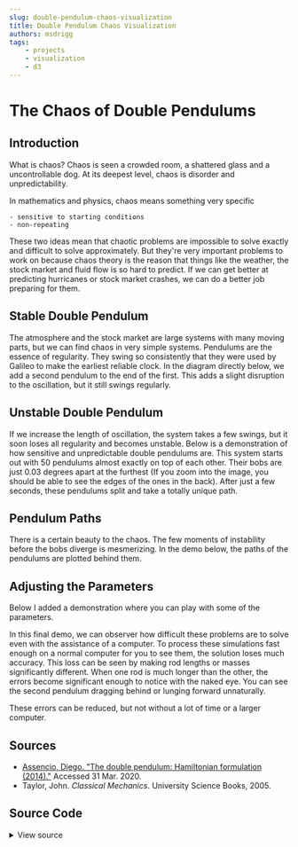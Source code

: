 ```yaml
---
slug: double-pendulum-chaos-visualization
title: Double Pendulum Chaos Visualization
authors: msdrigg
tags: 
    - projects
    - visualization
    - d3
---
```



# The Chaos of Double Pendulums

## Introduction

What is chaos? Chaos is seen a crowded room, a shattered glass and a uncontrollable dog. At its deepest level, chaos is disorder and unpredictability.

In mathematics and physics, chaos means something very specific

    - sensitive to starting conditions
    - non-repeating

These two ideas mean that chaotic problems are impossible to solve exactly and difficult to solve approximately. But they're very important problems to work on because chaos theory is the reason that things like the weather, the stock market and fluid flow is so hard to predict. If we can get better at predicting hurricanes or stock market crashes, we can do a better job preparing for them.

## Stable Double Pendulum

The atmosphere and the stock market are large systems with many moving parts, but we can find chaos in very simple systems. Pendulums are the essence of regularity. They swing so consistently that they were used by Galileo to make the earliest reliable clock. In the diagram directly below, we add a second pendulum to the end of the first. This adds a slight disruption to the oscillation, but it still swings regularly.

<DoublePendulumDemo />

## Unstable Double Pendulum

If we increase the length of oscillation, the system takes a few swings, but it soon loses all regularity and becomes unstable. Below is a demonstration of how sensitive and unpredictable double pendulums are. This system starts out with 50 pendulums almost exactly on top of each other. Their bobs are just 0.03 degrees apart at the furthest (If you zoom into the image, you should be able to see the edges of the ones in the back). After just a few seconds, these pendulums split and take a totally unique path.

<DoublePendulumDemo pendulumNumber={60} explain={false} phi1Init={1.6} phi2Init={3.1} deviation={0.0005} caption="60 pendulums 0.03 degrees apart initially" />

## Pendulum Paths

There is a certain beauty to the chaos. The few moments of instability before the bobs diverge is mesmerizing. In the demo below, the paths of the pendulums are plotted behind them.

<DoublePendulumDemo pendulumNumber={60} explain={false} phi1Init={1.6} phi2Init={3.1} deviation={0.0005} caption="50 pendulums with their paths traced out" trails={true} />

## Adjusting the Parameters

Below I added a demonstration where you can play with some of the parameters.

<DoublePendulumSliderDemo pendulumNumber={60} explain={false} phi1Init={1.6} phi2Init={3.1} deviation={0.0005} caption="Change the parameters below to adjust the setup" explanation="More pendulums and longer paths will cause the demo to run slower." trails={true} trailLength={0} />

In this final demo, we can observer how difficult these problems are to solve even with the assistance of a computer. To process these simulations fast enough on a normal computer for you to see them, the solution loses much accuracy. This loss can be seen by making rod lengths or masses significantly different. When one rod is much longer than the other, the errors become significant enough to notice with the naked eye. You can see the second pendulum dragging behind or lunging forward unnaturally.

These errors can be reduced, but not without a lot of time or a larger computer.

## Sources

-   [Assencio, Diego. "The double pendulum: Hamiltonian formulation (2014)."](https://diego.assencio.com/?index=e5ac36fcb129ce95a61f8e8ce0572dbf) Accessed 31 Mar. 2020.
-   Taylor, John. _Classical Mechanics_. University Science Books, 2005.


## Source Code

<details>
    <summary>
    View source
    </summary>

```jsx title="DoublePendulum.jsx"
import { useEffect, useId, useMemo, useState } from "react";
import * as d3 from "d3";

import styles from "./styles.module.css";

let goodColorScales = [
    d3.interpolateOranges,
    d3.interpolateInferno,
    d3.interpolatePlasma,
];

let baseConstants = {
    l1: 8,
    m1: 5,
    l2: 6,
    m2: 5,
    phi1Init: 0.5,
    phi2Init: 0.5,
    pendulumNumber: 1,
    deviation: 0,
    trailUpdateInterval: 3,
    trailLength: 60,
    trails: false,
    colorscale: goodColorScales[1],
    explain: true,
    caption: "A double pendulum with a small oscillation",
};

export class AnimationLock {
    locked;
    constructor() {
        this.locked = false;
    }
    request() {
        if (this.locked) {
            return true;
        }
        this.locked = true;
        return false;
    }
    release() {
        this.locked = false;
    }
}

class DoublePendulum {
    stepSize = 0.001;
    repeats = 32;
    randomness = 0.4;
    started = false;

    currentCoords;
    currentTime;
    currentCartCoords;
    width;
    height;

    origin;
    dots1;
    lines1;
    dots2;
    lines2;
    trails;

    continueLooping = false;
    restartable = false;
    colorscaleVariable = 0;
    currentStep = 0;
    lineResizer = 0.3;
    dotResizer = 0.1;

    isReset;

    lineGenerator = d3.line().curve(d3.curveNatural);

    constructor(constantsDict, animationLock) {
        this.isReset = true;
        this.lock = animationLock;
        this.constants = [
            constantsDict.l1,
            constantsDict.m1,
            constantsDict.l2,
            constantsDict.m2,
        ];
        this.phi1Init = constantsDict.phi1Init;
        this.phi2Init = constantsDict.phi2Init;
        this.pendulumNumber = constantsDict.pendulumNumber;
        this.deviation = constantsDict.deviation;
        this.location = constantsDict.location;
        this.trailUpdateInterval = constantsDict.trailUpdateInterval;
        this.trailLength = constantsDict.trailLength;
        this.useTrails = constantsDict.trails;
        this.trailPaths = new Array(this.pendulumNumber);
        this.explanation = constantsDict.explanation;
        this.trailPathsNumeric = new Array(this.pendulumNumber);
        this.trailCounter = 0;
        this.windowSize = 100 / (2 * 1.05 * (this.l1_ + this.l2_));
        this.dotsResizer = 0.1 / this.windowSize;
        this.caption = constantsDict.caption;
        if ("colorScale" in constantsDict) {
            this.colorScale = constants.colorScale;
        } else {
            this.colorScale = d3.interpolateInferno;
        }
        this.currentTime = 0;
        this.initialCoords = this.getInitialCoords();
        this.lastCoords = this.initialCoords.clone();
        this.initialCoordsCart = convertToCoordinates(
            this.initialCoords,
            this.constants
        );

        this.lastTrailUpdateCoords = this.initialCoordsCart.slice(2);
        let location = document.getElementById(this.location);
        this.svg = d3
            .select(location)
            .append("svg")
            .attr("viewBox", "0 0 100 100");
        let explanation = "Hover to play. Click to restart";
        // Check if has tap controls or can't hover
        if ("ontouchstart" in window || navigator.maxTouchPoints > 0) {
            explanation = "Tap to play. Double tap to restart";
        }
        if (this.explanation) {
            explanation = this.explanation;
        }
        let caption = d3
            .select(location)
            .append("p")
            .attr("class", styles.demoCaption)
            .html(this.caption);
        if (constantsDict.explain || this.explanation) {
            caption
                .append("div")
                .attr("class", styles.demoExplanation)
                .html(explanation);
        }
    }

    get l1_() {
        return this.constants[0];
    }
    get m1_() {
        return this.constants[1];
    }
    get l2_() {
        return this.constants[2];
    }
    get m2_() {
        return this.constants[3];
    }
    set l1_(newValue) {
        this.constants[0] = newValue;
        this.windowSize = 100 / (2 * 1.05 * (this.l1_ + this.l2_));
        this.dotsResizer = 0.1 / this.windowSize;
        this.restart.bind(this)();
    }
    set m1_(newValue) {
        this.constants[1] = newValue;
        this.restart.bind(this)();
    }
    set l2_(newValue) {
        this.constants[2] = newValue;
        this.windowSize = 100 / (2 * 1.05 * (this.l1_ + this.l2_));
        this.dotsResizer = 0.1 / this.windowSize;
        this.restart.bind(this)();
    }
    set m2_(newValue) {
        this.constants[3] = newValue;
        this.restart.bind(this)();
    }
    set pendulumNumber_(newValue) {
        this.pendulumNumber = newValue;
        this.initialCoords = this.getInitialCoords();
        this.currentCoords = this.initialCoords.clone();
        this.currentCartCoords = convertToCoordinates(
            this.currentCoords,
            this.constants
        );
        this.initialCoordsCart = convertToCoordinates(
            this.initialCoords,
            this.constants
        );
        // this.restart.bind(this)();
    }
    set phi1Init_(newValue) {
        this.phi1Init = newValue;
        // this.restart.bind(this)();
    }
    set phi2Init_(newValue) {
        this.phi2Init = newValue;
        // this.restart.bind(this)();
    }
    set trailLength_(newValue) {
        this.trailLength = newValue;
        // this.restart.bind(this)();
    }
    get pendulumNumber_() {
        return this.pendulumNumber;
    }
    get phi1Init_() {
        return this.phi1Init;
    }
    get phi2Init_() {
        return this.phi2Init;
    }
    get trailLength_() {
        return this.trailLength;
    }

    start() {
        if (this.lock.request()) {
            return;
        }
        if (!this.continueLooping) {
            this.continueLooping = true;
            const demoContext = this;
            requestAnimationFrame(() => demoContext.updateDisplay());
        }
    }

    stop() {
        this.continueLooping = false;
    }

    restart() {
        this.stop();
        this.initialCoords = this.getInitialCoords();
        this.initialCoordsCart = convertToCoordinates(
            this.initialCoords,
            this.constants
        );
        this.currentCoords = this.initialCoords.clone();
        this.lastCoords = this.currentCoords.clone();
        this.currentCartCoords = this.initialCoordsCart.slice();
        this.trailCounter = 0;
        this.currentStep = 0;

        for (let i = 0; i < this.pendulumNumber; i++) {
            this.trailPaths[i] =
                "M " +
                (this.initialCoordsCart[i][2] * this.windowSize).toPrecision(
                    5
                ) +
                " " +
                (this.initialCoordsCart[i][3] * this.windowSize).toPrecision(
                    5
                ) +
                " ";
        }

        this.svg.selectAll("*").remove();
        this.init();
        setTimeout(() => {
            this.start();
        }, 100);
    }

    getInitialCoords() {
        return initPendulums(
            this.phi1Init + (Math.random() - 0.5) * this.randomness,
            this.phi2Init + (Math.random() - 0.5) * this.randomness,
            this.deviation,
            this.pendulumNumber
        );
    }

    init() {
        for (let i = 0; i < this.pendulumNumber; i++) {
            this.trailPaths[i] =
                "M " +
                (this.initialCoordsCart[i][2] * this.windowSize).toPrecision(
                    5
                ) +
                " " +
                (this.initialCoordsCart[i][3] * this.windowSize).toPrecision(
                    5
                ) +
                " ";
        }
        this.origin = this.svg
            .append("g")
            .attr("transform", "translate(" + 50 + "," + 50 + ")")
            .attr("class", "origin");

        this.trails = this.origin
            .selectAll(".trails")
            .data(this.initialCoordsCart)
            .enter()
            .append("path")
            .attr("fill", "transparent")
            .attr("class", "trails")
            .attr("stroke-width", this.lineResizer)
            .attr("d", (d) => {
                return (
                    "M " +
                    (d[2] * this.windowSize).toPrecision(5) +
                    " " +
                    (d[3] * this.windowSize).toPrecision(5) +
                    " "
                );
            })
            .attr("stroke", this.colorScaleFunc.bind(this));

        let pendulums = this.origin
            .selectAll(".pendulums")
            .data(this.initialCoordsCart)
            .enter()
            .append("g")
            .attr("class", "pendulums");

        this.lines1 = pendulums
            .append("line")
            .attr("class", "pendulumLine1")
            .attr("x1", 0)
            .attr("y1", 0)
            .attr("stroke-width", 2 * this.lineResizer)
            .attr("x2", (d) => {
                return d[0] * this.windowSize;
            })
            .attr("y2", (d) => {
                return d[1] * this.windowSize;
            })
            .attr("stroke", this.colorScaleFunc.bind(this));

        this.lines2 = pendulums
            .append("line")
            .attr("class", "pendulumLine2")
            .attr("stroke-width", 2 * this.lineResizer)
            .attr("x1", (d) => {
                return d[0] * this.windowSize;
            })
            .attr("y1", (d) => {
                return d[1] * this.windowSize;
            })
            .attr("x2", (d) => {
                return d[2] * this.windowSize;
            })
            .attr("y2", (d) => {
                return d[3] * this.windowSize;
            })
            .attr("stroke", this.colorScaleFunc.bind(this));

        this.dots1 = pendulums
            .append("circle")
            .attr("class", "dots1")
            .attr("fill", this.colorScaleFunc.bind(this))
            .attr("cx", (d) => {
                return d[0] * this.windowSize;
            })
            .attr("cy", (d) => {
                return d[1] * this.windowSize;
            })
            .attr("r", this.constants[1] * this.dotResizer * this.windowSize);

        this.dots2 = pendulums
            .append("circle")
            .attr("class", "dots2")
            .attr("fill", this.colorScaleFunc.bind(this))
            .attr("cx", (d) => {
                return d[2] * this.windowSize;
            })
            .attr("cy", (d) => {
                return d[3] * this.windowSize;
            })
            .attr("r", this.constants[3] * this.dotResizer * this.windowSize);

        this.origin
            .append("circle")
            .attr("class", "origin-mark")
            .attr(
                "r",
                Math.max(this.constants[2], this.constants[1]) *
                    1.5 *
                    this.dotResizer *
                    this.windowSize
            )
            .style(
                "fill",
                this.colorScaleFunc.bind(this)(
                    null,
                    (this.pendulumNumber - 1) / (this.pendulumNumber + 5)
                )
            );

        this.currentCoords = this.initialCoords.clone();
    }

    colorScaleFunc(d, i) {
        if (this.pendulumNumber == 1) {
            if (d != null) return this.colorScale(0.95);
            return d3.rgb(this.colorScale(0.95)).hex();
        }
        if (d == null) return d3.rgb(this.colorScale(0.95)).hex();
        return this.colorScale(
            i / (this.pendulumNumber + 5) + 2 / this.pendulumNumber
        );
    }

    updateTrailDataWith(newCoords) {
        this.trailCounter++;
        if (this.trailLength == 0) return;
        if (this.trailCounter > this.trailLength) {
            for (let i = 0; i < this.pendulumNumber; i++) {
                this.trailPaths[i] =
                    "M" +
                    this.trailPaths[i].slice(
                        this.trailPaths[i].indexOf("L") + 1
                    ) +
                    "L " +
                    (newCoords[i][2] * this.windowSize).toPrecision(5) +
                    " " +
                    (newCoords[i][3] * this.windowSize).toPrecision(5) +
                    " ";
            }
        } else {
            for (let i = 0; i < this.pendulumNumber; i++) {
                this.trailPaths[i] +=
                    "L " +
                    (newCoords[i][2] * this.windowSize).toPrecision(5) +
                    " " +
                    (newCoords[i][3] * this.windowSize).toPrecision(5) +
                    " ";
            }
        }
        this.lastCartCoords = this.newCoords;
    }

    updateDisplay() {
        this.lastCoords = this.currentCoords.clone();
        for (let i = 0; i < this.repeats; i++) {
            this.currentCoords = RK4LA(
                derivativeLA,
                this.stepSize,
                0,
                this.currentCoords,
                this.constants
            );
        }
        this.currentCartCoords = convertToCoordinates(
            this.currentCoords,
            this.constants
        );

        this.dots1
            .data(this.currentCartCoords)
            .attr("cx", (d) => {
                return d[0] * this.windowSize;
            })
            .attr("cy", (d) => {
                return d[1] * this.windowSize;
            });
        this.dots2
            .data(this.currentCartCoords)
            .attr("cx", (d) => {
                return d[2] * this.windowSize;
            })
            .attr("cy", (d) => {
                return d[3] * this.windowSize;
            });

        this.lines1
            .data(this.currentCartCoords)
            .attr("x2", (d) => {
                return d[0] * this.windowSize;
            })
            .attr("y2", (d) => {
                return d[1] * this.windowSize;
            });

        this.lines2
            .data(this.currentCartCoords)
            .attr("x1", (d) => {
                return d[0] * this.windowSize;
            })
            .attr("y1", (d) => {
                return d[1] * this.windowSize;
            })
            .attr("x2", (d) => {
                return d[2] * this.windowSize;
            })
            .attr("y2", (d) => {
                return d[3] * this.windowSize;
            });

        if (this.useTrails && !(this.currentStep % this.trailUpdateInterval)) {
            this.lastTrailUpdateCoords = this.currentCartCoords.slice(2);
            this.updateTrailDataWith(this.currentCartCoords);
            this.trails.data(this.trailPaths).attr("d", (d) => {
                return d;
            });
        }
        this.currentStep += 1;
        if (this.continueLooping) {
            requestAnimationFrame(() => this.updateDisplay());
        } else {
            this.lock.release();
        }
    }
}
const g = 9.81;

function concat(a, b, c, d) {
    let destination = new Float64Array(
        a.length + b.length + c.length + d.length
    );
    destination.set(a);
    destination.set(b, a.length);
    destination.set(c, a.length + b.length);
    destination.set(d, a.length + b.length + c.length);
    return destination;
}

function linspace(start, stop, number) {
    let arr = new Float64Array(number);
    let step;
    if (number > 1) step = (stop - start) / (number - 1);
    else step = 0;
    for (let i = 0; i < number; i++) {
        arr[i] = start + step * i;
    }
    return arr;
}

function initPendulums(phi1, phi2, deviation, number) {
    // Phi1 Array contains all the values of phi1 (no deviation)
    // Phi2 Array contains all the values of phi2 but deviated such that the
    //  	average value is phi2, and the difference between any 2 phi2's is
    //  	deviation
    const phi1Array = linspace(phi1, phi1, number);
    let phi2Array;
    if (number > 1) {
        phi2Array = linspace(
            phi2 - (deviation / 2) * (number - 1),
            phi2 + (deviation / 2) * (number - 1),
            number
        );
    } else {
        phi2Array = linspace(
            phi2 - deviation / 2,
            phi2 + deviation / 2,
            number
        );
    }
    const p1Array = linspace(0, 0, number);
    const p2Array = p1Array.clone();
    const output = concat(phi1Array, p1Array, phi2Array, p2Array);
    return output;
}

function RK4LA(f, h, t, p, constants) {
    const k1 = f(t, p.clone(), constants).scalarMul(h);
    const k2 = f(
        t + h / 2,
        p.clone().add(k1.clone().scalarMul(0.5)),
        constants
    ).scalarMul(h);
    const k3 = f(
        t + h / 2,
        p.clone().add(k2.clone().scalarMul(0.5)),
        constants
    ).scalarMul(h);
    const k4 = f(t + h, p.clone().add(k3), constants).scalarMul(h);
    return p.clone().add(
        k1
            .clone()
            .add(k2)
            .add(k3)
            .add(k4)
            .scalarMul(1 / 6)
    );
}

function derivativeLA(t, p, constants) {
    // p: phi1, p1, phi2, p2
    // constants: l1, m1, l2, m2
    const l1 = constants[0],
        m1 = constants[1],
        l2 = constants[2],
        m2 = constants[3];
    const vectorLength = p.length / 4;
    const phi1 = p.slice(0, vectorLength),
        p1 = p.slice(vectorLength, vectorLength * 2),
        phi2 = p.slice(vectorLength * 2, vectorLength * 3),
        p2 = p.slice(vectorLength * 3, vectorLength * 4);

    const cosdif = phi1.clone().sub(phi2).cos();
    const sindif = phi1.clone().sub(phi2).sin();
    const divisor = sindif.clone().square().scalarMul(m2).scalarAdd(m1);

    const h1 = p1
        .clone()
        .mul(p2)
        .mul(sindif)
        .div(divisor.clone().scalarMul(l1 * l2));
    const h2 = p1
        .clone()
        .square()
        .scalarMul(m2 * l2 * l2)
        .add(
            p2
                .clone()
                .square()
                .scalarMul(l1 * l1 * (m1 + m2))
        )
        .sub(
            cosdif
                .clone()
                .mul(p1)
                .mul(p2)
                .scalarMul(2 * m2 * l2 * l2)
        )
        .div(
            divisor
                .clone()
                .square()
                .scalarMul(2 * l1 * l1 * l2 * l2)
        );

    const dphi1 = p1
        .clone()
        .scalarMul(l2)
        .sub(p2.clone().scalarMul(m1).mul(cosdif))
        .div(divisor.clone().scalarMul(l1 * l1 * l2));
    const dphi2 = p2
        .clone()
        .scalarMul(l1 * (m1 + m2))
        .sub(
            p1
                .clone()
                .mul(cosdif)
                .scalarMul(m2 * l2)
        )
        .div(divisor.clone().scalarMul(m2 * l1 * l2 * l2));

    const dp1 = h2
        .clone()
        .mul(sindif)
        .mul(cosdif)
        .scalarMul(2)
        .sub(h1)
        .sub(
            phi1
                .clone()
                .sin()
                .scalarMul(g * l1 * (m1 + m2))
        );
    const dp2 = h1
        .clone()
        .sub(h2.clone().mul(sindif).mul(cosdif).scalarMul(2))
        .sub(
            phi2
                .clone()
                .sin()
                .scalarMul(g * l2 * m2)
        );

    return concat(dphi1, dp1, dphi2, dp2);
}

function convertToCoordinates(p, constants) {
    const l1 = constants[0],
        m1 = constants[1],
        l2 = constants[2],
        m2 = constants[3];
    const vectorLength = p.length / 4;
    const phi1 = p.slice(0, vectorLength),
        p1 = p.slice(vectorLength, vectorLength * 2),
        phi2 = p.slice(vectorLength * 2, vectorLength * 3),
        p2 = p.slice(vectorLength * 3, vectorLength * 4);

    const x1 = phi1.clone().sin().scalarMul(l1),
        y1 = phi1.clone().cos().scalarMul(l1);

    const x2 = x1.clone().add(phi2.clone().sin().scalarMul(l2)),
        y2 = y1.clone().add(phi2.clone().cos().scalarMul(l2));
    return [x1, y1, x2, y2].transpose();
}

Float64Array.prototype.clone = function () {
    let destination = new Float64Array(this.length);
    destination.set(this);
    return destination;
};

Array.prototype.transpose = function () {
    let newArray = new Array(this[0].length);
    for (var i = 0; i < this[0].length; i++) {
        let rowArray = new Float64Array(this.length);
        for (var j = 0; j < this.length; j++) {
            rowArray[j] = this[j][i];
        }
        newArray[i] = rowArray;
    }
    return newArray;
};

Float64Array.prototype.add = function (b) {
    let destination = new Float64Array(this.length);
    destination.set(this);
    for (let i = 0; i < this.length; i++) {
        destination[i] += b[i];
    }
    return destination;
};

Float64Array.prototype.mul = function (b) {
    let destination = new Float64Array(this.length);
    destination.set(this);
    for (let i = 0; i < this.length; i++) {
        destination[i] *= b[i];
    }
    return destination;
};

Float64Array.prototype.div = function (b) {
    let destination = new Float64Array(this.length);
    destination.set(this);
    for (let i = 0; i < this.length; i++) {
        destination[i] /= b[i];
    }
    return destination;
};

Float64Array.prototype.sub = function (b) {
    let destination = new Float64Array(this.length);
    destination.set(this);
    for (let i = 0; i < this.length; i++) {
        destination[i] -= b[i];
    }
    return destination;
};

Float64Array.prototype.scalarAdd = function (b) {
    let destination = new Float64Array(this.length);
    destination.set(this);
    for (let i = 0; i < this.length; i++) {
        destination[i] += b;
    }
    return destination;
};

Float64Array.prototype.scalarMul = function (b) {
    let destination = new Float64Array(this.length);
    destination.set(this);
    for (let i = 0; i < this.length; i++) {
        destination[i] *= b;
    }
    return destination;
};

Float64Array.prototype.scalarDiv = function (b) {
    let destination = new Float64Array(this.length);
    destination.set(this);
    for (let i = 0; i < this.length; i++) {
        destination[i] /= b;
    }
    return destination;
};

Float64Array.prototype.scalarSub = function (b) {
    let destination = new Float64Array(this.length);
    destination.set(this);
    for (let i = 0; i < this.length; i++) {
        destination[i] -= b;
    }
    return destination;
};

Float64Array.prototype.square = function () {
    let destination = new Float64Array(this.length);
    destination.set(this);
    for (let i = 0; i < this.length; i++) {
        destination[i] = destination[i] * destination[i];
    }
    return destination;
};

Float64Array.prototype.cos = function () {
    let destination = new Float64Array(this.length);
    destination.set(this);
    for (let i = 0; i < this.length; i++) {
        destination[i] = Math.cos(destination[i]);
    }
    return destination;
};

Float64Array.prototype.sin = function () {
    let destination = new Float64Array(this.length);
    destination.set(this);
    for (let i = 0; i < this.length; i++) {
        destination[i] = Math.sin(destination[i]);
    }
    return destination;
};

let lock = new AnimationLock();

export function DoublePendulumDemo(constantOverrides) {
    let constants = useMemo(() => {
        return { ...baseConstants, ...constantOverrides };
    }, [constantOverrides]);

    let id = useId();

    let key = useMemo(() => {
        return Math.random();
    }, [constants, id]);

    useEffect(() => {
        let demo = new DoublePendulum({ ...constants, location: id }, lock);
        demo.init();
        const demoLocation = document.getElementById(id);
        if (!demoLocation) return;

        // Check for hover vs touch device
        if ("ontouchstart" in window || navigator.maxTouchPoints > 0) {
            demoLocation.onclick = function (d) {
                if (d.target != d.currentTarget) return;
                if (demo.continueLooping) {
                    demo.stop.bind(demo)();
                }
            };
            demoLocation.ondblclick = demo.restart.bind(demo);
        } else {
            demoLocation.onmouseenter = demo.start.bind(demo);
            demoLocation.onmouseleave = demo.stop.bind(demo);
            demoLocation.onclick = demo.restart.bind(demo);
        }
    }, [constants, id]);

    return <div className={styles.wrapper} id={id} key={key} />;
}

export function DoublePendulumSliderDemo(constantOverrides) {
    let [sliderOverrides, setSliderOverrides] = useState({
        ...baseConstants,
        ...constantOverrides,
    });

    const slidersConstants = [
        ["Pendulum Number", "pendulumNumber", 1, 200, true],
        ["Trail Length", "trailLength", 0, 200, true],
        ["Rod A Length", "l1", 3, 10, false],
        ["Rod B Length", "l2", 3, 10, false],
        ["Mass A", "m1", 1, 10, false],
        ["Mass B", "m2", 1, 10, false],
        ["Angle A Initial", "phi1Init", 0, 2 * Math.PI, false],
        ["Angle B Initial", "phi2Init", 0, 2 * Math.PI, false],
    ];

    return (
        <>
            <DoublePendulumDemo {...sliderOverrides} />
            <div className={styles.sliderWrapper}>
                {slidersConstants.map((item, i) => (
                    <Slider
                        key={i}
                        id={item[1]}
                        name={item[0]}
                        startValue={item[2]}
                        stopValue={item[3]}
                        isInteger={item[4]}
                        value={
                            sliderOverrides[item[1]] ?? (item[2] + item[3]) / 2
                        }
                        onChange={(name, value) => {
                            setSliderOverrides({
                                ...sliderOverrides,
                                [name]: value,
                            });
                        }}
                    />
                ))}
            </div>
        </>
    );
}

const Slider = ({
    name,
    id,
    startValue,
    stopValue,
    isInteger,
    value,
    onChange,
}) => {
    const handleInputChange = (event) => {
        const newValue = isInteger
            ? parseInt(event.target.value)
            : parseFloat(event.target.value);
        onChange(id, newValue);
    };

    return (
        <div className="sliderWrapper">
            <div>
                {name}: <span style={{ fontWeight: "bold" }}>{value}</span>
            </div>
            <input
                type="range"
                min={startValue}
                max={stopValue}
                value={value}
                step={isInteger ? 1 : 0.1}
                className="slider"
                onChange={handleInputChange}
            />
        </div>
    );
};

```

</details>